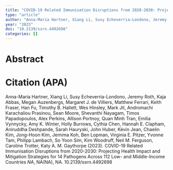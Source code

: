 ```yaml
---
title: "COVID-19 Related Immunisation Disruptions from 2020-2030: Projecting Health Impact and Mitigation Strategies for 14 Pathogens Across 112 Low- and Middle-Income Countries"
type: "article"
author: "Anna-Maria Hartner, Xiang Li, Susy Echeverria-Londono, Jeremy Roth, Kaja Abbas, Megan Auzenbergs, Margaret J. de Villiers, Matthew Ferrari, Keith Fraser, Han Fu, Timothy B. Hallett, Wes Hinsley, Mark Jit, Andromachi Karachaliou Prasinou, Sean Moore, Shevanthi Nayagam, Timos Papadopoulos, Alex Perkins, Allison Portnoy, Quan Minh Tran, Emilia Vynnycky, Amy K. Winter, Holly Burrows, Cythia Chen, Hannah E. Clapham, Aniruddha Deshpande, Sarah Hauryski, John Huber, Kévin Jean, Chaelin Kim, Jong-Hoon Kim, Jemima Koh, Ben Lopman, Virginia E. Pitzer, Yvonne Tam, Philipp Lambach, So Yoon Sim, Kim Woodruff, Neil M. Ferguson, Caroline Trotter, Katy A. M. Gaythorpe"
year: "2023"
doi: "10.2139/ssrn.4492698"
categories: []
---
```


# Abstract


# Citation (APA)
Anna-Maria Hartner, Xiang Li, Susy Echeverria-Londono, Jeremy Roth, Kaja Abbas, Megan Auzenbergs, Margaret J. de Villiers, Matthew Ferrari, Keith Fraser, Han Fu, Timothy B. Hallett, Wes Hinsley, Mark Jit, Andromachi Karachaliou Prasinou, Sean Moore, Shevanthi Nayagam, Timos Papadopoulos, Alex Perkins, Allison Portnoy, Quan Minh Tran, Emilia Vynnycky, Amy K. Winter, Holly Burrows, Cythia Chen, Hannah E. Clapham, Aniruddha Deshpande, Sarah Hauryski, John Huber, Kévin Jean, Chaelin Kim, Jong-Hoon Kim, Jemima Koh, Ben Lopman, Virginia E. Pitzer, Yvonne Tam, Philipp Lambach, So Yoon Sim, Kim Woodruff, Neil M. Ferguson, Caroline Trotter, Katy A. M. Gaythorpe (2023). COVID-19 Related Immunisation Disruptions from 2020-2030: Projecting Health Impact and Mitigation Strategies for 14 Pathogens Across 112 Low- and Middle-Income Countries *NA*, NA(NA), NA. 10.2139/ssrn.4492698

